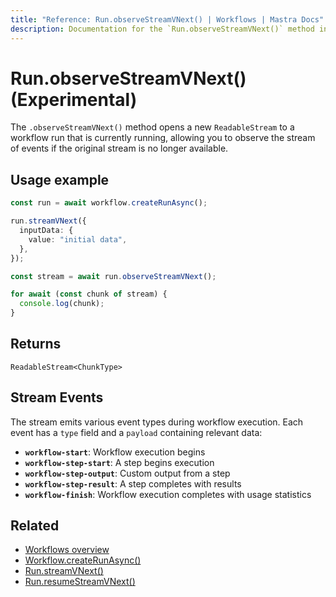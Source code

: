 ```yaml
---
title: "Reference: Run.observeStreamVNext() | Workflows | Mastra Docs"
description: Documentation for the `Run.observeStreamVNext()` method in workflows, which enables reopening the stream of an already active workflow run.
---
```


# Run.observeStreamVNext() (Experimental)

The `.observeStreamVNext()` method opens a new `ReadableStream` to a workflow run that is currently running, allowing you to observe the stream of events if the original stream is no longer available.

## Usage example

```typescript showLineNumbers copy
const run = await workflow.createRunAsync();

run.streamVNext({
  inputData: {
    value: "initial data",
  },
});

const stream = await run.observeStreamVNext();

for await (const chunk of stream) {
  console.log(chunk);
}
```

## Returns

`ReadableStream<ChunkType>`

## Stream Events

The stream emits various event types during workflow execution. Each event has a `type` field and a `payload` containing relevant data:

- **`workflow-start`**: Workflow execution begins
- **`workflow-step-start`**: A step begins execution
- **`workflow-step-output`**: Custom output from a step
- **`workflow-step-result`**: A step completes with results
- **`workflow-finish`**: Workflow execution completes with usage statistics

## Related

- [Workflows overview](/workflows/overview#run-workflow)
- [Workflow.createRunAsync()](/reference/workflows/workflow-methods/create-run)
- [Run.streamVNext()](./streamVNext)
- [Run.resumeStreamVNext()](./resumeStreamVNext)
